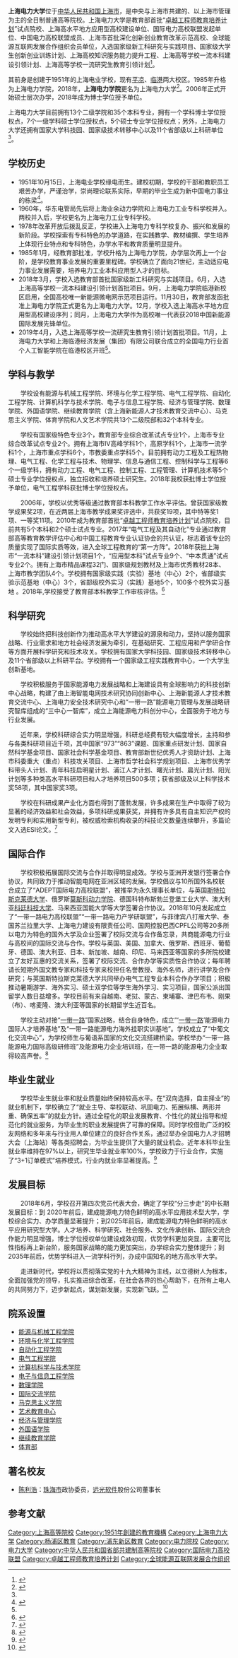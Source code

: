 {{University
|name=         上海电力大学
|established=  1951年
|location= {{PRC}}[[上海市|上海市]]
|motto=        爱国、勤学、务实、奋进
|type=         [[公立|公立]]
|president=    [[李和兴|李和兴]]
|faculty=      1000多人
|students=     12000多人
|campus=       2个校区，市区及郊区近1200亩
|address = 上海市杨浦区长阳路2588号（杨浦校区）<br />上海市浦东新区沪城环路1851号（临港校区）
|website=      http://www.shiep.edu.cn
|english_name= Shanghai University of Electric Power
|image=[[File:上海电力大学logo.jpg|210px]]}}
'''上海电力大学'''位于[[中华人民共和国|中华人民共和国]][[上海市|上海市]]，是中央与上海市共建的、以上海市管理为主的全日制普通高等院校。上海电力大学是教育部首批“[[卓越工程师教育培养计划|卓越工程师教育培养计划]]”试点院校、上海高水平地方应用型高校建设单位、国际电力高校联盟发起单位、中国电力高校联盟成员、上海市首批深化创新创业教育改革示范高校、全球能源互联网发展合作组织会员单位，入选国家级新工科研究与实践项目、国家级大学生创新创业训练计划、上海高校知识服务能力提升工程、上海高等学校一流本科建设引领计划、上海高等学校一流研究生教育引领计划<ref name="#1">{{Cite web|url=https://www.shiep.edu.cn/about_suep/list.htm|title=上海电力学大学学校简介|accessdate=2020-08-26|work=www.shiep.edu.cn|archive-date=2020-11-04|archive-url=https://web.archive.org/web/20201104053517/https://www.shiep.edu.cn/about_suep/list.htm|dead-url=no}}</ref>。

其前身是创建于1951年的上海电业学校，现有[[#平凉校区|平凉]]、[[#临港校区|临港]]两大校区。1985年升格为上海电力学院，2018年，'''上海电力学院'''更名为上海电力大学<ref>{{Cite web|url=http://sh.sina.com.cn/news/k/2017-10-17/detail-ifymvuyt2544220.shtml|title=上海电力学院拟申报更名上海电力大学|accessdate=2018-01-28|work=sh.sina.com.cn|archive-date=2018-01-29|archive-url=https://web.archive.org/web/20180129004300/http://sh.sina.com.cn/news/k/2017-10-17/detail-ifymvuyt2544220.shtml|dead-url=no}}</ref>。2006年正式开始硕士层次办学，2018年成为博士学位授予单位。

上海电力大学目前拥有13个二级学院和35个本科专业，拥有一个学科博士学位授权点，7个一级学科硕士学位授权点，5个硕士专业学位授权点；另外，上海电力大学还拥有国家大学科技园、国家级技术转移中心以及11个省部级以上科研单位<ref name="#1"/>。

==学校历史==
*1951年10月15日，上海电业学校缘电而生。建校初期，学校的干部和教职员工艰苦办学，严谨治学，崇尚理论联系实际，早期的毕业生成为新中国电力事业的栋梁<ref name="#2">{{Cite web|url=https://www.shiep.edu.cn/history/list.htm|title=上海电力学大学历史沿革|accessdate=2020-08-26|work=www.shiep.edu.cn|archive-date=2020-11-04|archive-url=https://web.archive.org/web/20201104014554/https://www.shiep.edu.cn/history/list.htm|dead-url=no}}</ref>。
*1960年，华东电管局先后将上海业余动力学院和上海电力工业专科学校并入。两校并入后，学校更名为上海电力工业专科学校。
*1978年改革开放后拨乱反正，学校进入上海电力专科学校复办、振兴和发展的新阶段。学校探索有专科特色的办学道路，在实践教学、教材编撰、学生培养上体现行业特点和专科特色，办学水平和教育质量明显提升。
*1985年1月，经教育部批准，学校升格为上海电力学院，办学层次再上一个台阶，是学校教育事业发展的重要里程碑。学校确立了面向21世纪，主动适应电力事业发展需要，培养电力工业本科应用型人才的目标。
*2018年3月，学校入选教育部首批国家级新工科研究与实践项目。6月，入选上海高等学校一流本科建设引领计划首批项目。9月，上海电力学院临港新校区启用，全国高校唯一新能源微电网示范项目运行。11月30日，教育部发函批准上海电力学院正式更名为上海电力大学。12月，学校入选上海高水平地方应用型高校建设序列；同月，上海电力大学作为高校唯一代表获2018中国新能源国际发展先锋单位。
*2019年4月，入选上海高等学校一流研究生教育引领计划首批项目。11月，上海电力大学和上海临港经济发展（集团）有限公司联合成立的全国电力行业首个人工智能学院在临港校区开班<ref name="#2"/>。


==学科与教学==
　　学校设有能源与机械工程学院、环境与化学工程学院、电气工程学院、自动化工程学院、计算机科学与技术学院、电子与信息工程学院、经济与管理学院、数理学院、外国语学院、继续教育学院（含上海新能源人才技术教育交流中心）、马克思主义学院、体育学院和人文艺术学院共13个二级院部和32个本科专业。

　　学校有国家级特色专业3个，教育部专业综合改革试点专业1个，上海市专业综合改革试点专业2个。拥有上海市IV高峰学科1个，高原学科1个，上海市一流学科1个，上海市重点学科6个，市教委重点学科5个。目前拥有动力工程及工程热物理、电气工程、化学工程与技术、物理学、信息与通信工程、控制科学与工程等6个一级学科，拥有动力工程、电气工程、控制工程、工程管理、计算机技术等5个硕士专业学位授权点，独立招收和培养硕士研究生。2018年我校获批博士学位授予单位，电气工程学科获批博士学位授权点。

　　2006年，学校以优秀等级通过教育部本科教学工作水平评估。曾获国家级教学成果奖2项，在近两届上海市教学成果奖评选中，共获奖19项，其中特等奖1项、一等奖11项。2010年成为教育部首批“[[卓越工程师教育培养计划|卓越工程师教育培养计划]]”试点院校，目前共有5个本科和2个硕士试点专业。2017年“电气工程及其自动化”专业通过教育部高等教育教学评估中心和中国工程教育专业认证协会的共认证，标志着该专业的质量实现了国际实质等效，进入全球工程教育的“第一方阵”。2018年获批上海市“一流本科”建设引领计划项目1个，“应用型本科”试点专业9个、“中本贯通”试点专业2个。拥有上海市精品课程32门、国家级规划教材及上海市优秀教材28本、上海市教学团队4个。学校拥有国家级实践（实验）基地（中心）2个，省部级实验示范基地（中心）3个，省部级校外实习（实践）基地5个，100多个校外实习基地 。2018年,学校接受了教育部本科教学工作审核评估。<ref>{{Cite web|url=https://www.shiep.edu.cn/about_suep/list.htm|title=上海电力学大学学校简介-学科与教学|accessdate=2021-08-12|work=www.shiep.edu.cn|archive-date=2020-11-04|archive-url=https://web.archive.org/web/20201104053517/https://www.shiep.edu.cn/about_suep/list.htm}}</ref>

==科学研究==
　　学校始终把科技创新作为推动高水平大学建设的源泉和动力，坚持以服务国家战略、行业需求和地方社会经济发展为牵引，在基础研究、工程应用和产学研合作等方面开展科学研究和技术攻关。学校拥有国家大学科技园、国家级技术转移中心及11个省部级以上科研平台。学校拥有一个国家级工程实践教育中心，一个大学生创新基地。

　　学校积极服务于国家能源电力发展战略和上海建设具有全球影响力的科技创新中心战略，构建了由上海智能电网技术研究协同创新中心、上海新能源人才技术教育交流中心、上海电力安全技术研究中心和“一带一路”能源电力管理与发展战略研究智库组成的“三中心一智库”，成立上海能源电力科创分中心，全面服务于地方与行业发展。

　　近年来，学校科研综合实力明显增强，科研总经费有较大幅度增长，主持和参与各类科研项目近千项，其中国家“973”“863”课题、国家重点研发计划、国家自然科学基金项目、国家社会科学基金项目、教育部新世纪优秀人才资助计划、上海市科委重大（重点）科技攻关项目、上海市哲学社会科学规划项目、上海市优秀学科带头人计划、青年科技启明星计划、浦江人才计划、曙光计划、晨光计划、阳光计划等多种类高水平科研项目和人才培养项目500多项；获省部级及以上科学技术奖58项，其中国家奖3项。

　　学校在科研成果产业化方面也得到了蓬勃发展，许多成果在生产中取得了较为显著的经济效益和社会效益，多项科研成果获奖，并拥有许多具有自主知识产权的发明专利和实用新型专利，被权威检索机构收录的科技论文数量连续攀升，多篇论文入选ESI论文。<ref>{{Cite web|url=https://www.shiep.edu.cn/about_suep/list.htm|title=上海电力学大学学校简介-科学研究|accessdate=2021-08-12|work=www.shiep.edu.cn|archive-date=2020-11-04|archive-url=https://web.archive.org/web/20201104053517/https://www.shiep.edu.cn/about_suep/list.htm}}</ref>

==国际合作==
　　学校积极拓展国际交流与合作并取得明显成效。学校与亚洲开发银行签署合作协议，共同致力于推动智能电网在亚洲区域的发展。学校倡议与10所国外名校联合成立了“ADEPT国际电力高校联盟”，被推举为永久理事长单位，与英国[[斯特拉斯克莱德大学|斯特拉斯克莱德大学]]、俄罗斯[[莫斯科动力学院|莫斯科动力学院]]、德国科特布斯勃兰登堡工业大学、澳大利亚[[科廷科技大学|科廷科技大学]]、马来西亚国能大学等大学签署合作协议。2018年10月发起成立了“一带一路电力高校联盟”“一带一路电力产学研联盟”，与菲律宾八打雁大学、泰国苏兰拉里大学、上海电力建设有限责任公司、国网控股巴西CPFL公司等20多所以电力为特色的国外大学及企业签署了校际交流与合作备忘录，共商能源电力行业与高校间的国际交流与合作。学校与英国、美国、加拿大、俄罗斯、西班牙、葡萄牙、德国、澳大利亚、日本、新加坡、越南、印尼、马来西亚等国家的多所院校建立了友好互惠的交流关系，签署了校际交流、合作办学等实质性合作协议；每年聘请长短期外国文教专家和科技专家来校担任名誉教授、海外名师，进行讲学及合作研究；与英国斯特拉斯克莱德大学共同举办电气工程专业本科合作办学项目；积极推动暑期游学、海外实习、硕士双学位等学生海外学习、实习项目，国家公派出国留学人数日益增多。学校目前有来自越南、老挝、蒙古、柬埔寨、津巴布韦、刚果（布）、喀麦隆、澳大利亚等国家的长期留学生近百名。

　　学校主动对接“[[一带一路|一带一路]]”国家战略，结合自身特色，成立“‘[[一带一路|一带一路]]’能源电力国际人才培养基地”及“一带一路能源电力海外挂职实训基地”。学校成立了“中葡文化交流中心”，为学校师生与葡语系国家的文化交流搭建桥梁。学校举办“一带一路能源电力国际高级研修班”及能源电力企业培训班，在一带一路的能源电力企业取得较高声誉。<ref>{{Cite web|url=https://www.shiep.edu.cn/about_suep/list.htm|title=上海电力学大学学校简介-国际合作|accessdate=2021-08-12|work=www.shiep.edu.cn|archive-date=2020-11-04|archive-url=https://web.archive.org/web/20201104053517/https://www.shiep.edu.cn/about_suep/list.htm}}</ref>

==毕业生就业==
　　学校毕业生就业率和就业质量始终保持较高水平。在“双向选择，自主择业”的就业机制下，学校确立了“就业主导、举校联动、巩固电力、拓展纵横、两形并重、确保五率”的就业方针。通过全程化的职业发展教育、个性化的就业指导和规范化的就业服务，为毕业生的职业发展提供了可靠的保障。同时学校借助广泛的校友网络和多年来与行业用人单位建立的良好合作关系，通过举办全国电力人才招聘大会（上海站）等各类招聘会，为毕业生提供了大量的就业机会。近年本科毕业生就业率维持在97%以上，研究生毕业就业率100%，学校致力于行业合作，实施了“3+1订单模式”培养模式，行业内就业率显著提高。<ref>{{Cite web|url=https://www.shiep.edu.cn/about_suep/list.htm|title=上海电力学大学学校简介-毕业生就业|accessdate=2021-08-12|work=www.shiep.edu.cn|archive-date=2020-11-04|archive-url=https://web.archive.org/web/20201104053517/https://www.shiep.edu.cn/about_suep/list.htm}}</ref>

==发展目标==
　　2018年6月，学校召开第四次党员代表大会，确定了学校“分三步走”的中长期发展目标：到 2020年前后，建成能源电力特色鲜明的高水平应用技术型大学，学校综合实力、办学质量显著提升；到2025年前后，建成能源电力特色鲜明的高水平应用研究型大学。人才培养、科学研究、社会服务、文化传承创新、国际交流合作能力明显增强，博士学位授权单位建设成效初现，优势学科更加突显，主要可比性指标再上新台阶，服务国家战略的能力更加突出，办学综合实力整体提升；到2035年前后，优势学科进入一流学科行列，办成中国知名的地方高水平大学。

　　走进新时代，学校将以贯彻落实党的十九大精神为主线，以立德树人为根本，全面加强党的领导，扎实推进综合改革，在社会各界的热心帮助下，在所有上电人的共同努力下，迈步新起点，谋划新发展，实现新飞跃。<ref>{{Cite web|url=https://www.shiep.edu.cn/about_suep/list.htm|title=上海电力学大学学校简介-发展目标|accessdate=2021-08-12|work=www.shiep.edu.cn|archive-date=2020-11-04|archive-url=https://web.archive.org/web/20201104053517/https://www.shiep.edu.cn/about_suep/list.htm}}</ref>


==院系设置==
* [https://energy.shiep.edu.cn/ 能源与机械工程学院]{{Wayback|url=https://energy.shiep.edu.cn/ |date=20201104034814 }}
* [http://hhxy.shiep.edu.cn/ 环境与化学工程学院]{{Wayback|url=http://hhxy.shiep.edu.cn/ |date=20201108115452 }}
* [http://zdhxy.shiep.edu.cn/ 自动化工程学院]{{Wayback|url=http://zdhxy.shiep.edu.cn/ |date=20201107190827 }}
* [http://dqxy.shiep.edu.cn/ 电气工程学院]{{Wayback|url=http://dqxy.shiep.edu.cn/ |date=20201115032724 }}
* [http://jsjxy.shiep.edu.cn/ 计算机科学与技术学院]{{Wayback|url=http://jsjxy.shiep.edu.cn/ |date=20201107222243 }}
* [http://dxxy.shiep.edu.cn/ 电子与信息工程学院]{{Wayback|url=http://dxxy.shiep.edu.cn/ |date=20201108025050 }}
* [http://slxy.shiep.edu.cn/ 数理学院]{{Wayback|url=http://slxy.shiep.edu.cn/ |date=20201108025236 }}
* [http://gjjlxy.shiep.edu.cn/ 国际交流学院]{{Wayback|url=http://gjjlxy.shiep.edu.cn/ |date=20201108063725 }}
* [http://skb.shiep.edu.cn/ 马克思主义学院]{{Wayback|url=http://skb.shiep.edu.cn/ |date=20201107195435 }}
* [http://yjzx.shiep.edu.cn/ 艺术教育中心]{{Wayback|url=http://yjzx.shiep.edu.cn/ |date=20201108001548 }}
* [http://jgxy.shiep.edu.cn/ 经济与管理学院]{{Wayback|url=http://jgxy.shiep.edu.cn/ |date=20201115125349 }}
* [http://wgyxy.shiep.edu.cn/ 外国语学院]{{Wayback|url=http://wgyxy.shiep.edu.cn/ |date=20201107233650 }}
* [http://jjxy.shiep.edu.cn/ 继续教育学院]{{Wayback|url=http://jjxy.shiep.edu.cn/ |date=20201108082933 }}
* [http://tyb.shiep.edu.cn/ 体育部]{{Wayback|url=http://tyb.shiep.edu.cn/ |date=20201115003335 }}

==著名校友==
*[[陈利浩|陈利浩]]：[[珠海市|珠海市]]政协委员，[[远光软件|远光软件]]股份公司董事长

==参考文献==
{{reflist}}

{{上海高等院校}}
{{中华人民共和国省部共建制高等院校}}



[[Category:上海高等院校|Category:上海高等院校]]
[[Category:1951年創建的教育機構|Category:1951年創建的教育機構]]
[[Category:上海电力大学|Category:上海电力大学]]
[[Category:杨浦区教育|Category:杨浦区教育]]
[[Category:浦东新区教育|Category:浦东新区教育]]
[[Category:电力院校|Category:电力院校]]
[[Category:电力大学|Category:电力大学]]
[[Category:中华人民共和国省部共建制高等院校|Category:中华人民共和国省部共建制高等院校]]
[[Category:国际电力高校联盟|Category:国际电力高校联盟]]
[[Category:卓越工程师教育培养计划|Category:卓越工程师教育培养计划]]
[[Category:全球能源互联网发展合作组织|Category:全球能源互联网发展合作组织]]